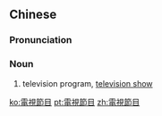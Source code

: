 {{also|电视节目}}
==Chinese==
{{zh-forms|s=电视节目|type=22}}

===Pronunciation===
{{zh-pron
|m=diànshì jiémù
|cat=n
}}

===Noun===
{{zh-noun}}

# television program, [[television show]]

[[ko:電視節目]]
[[pt:電視節目]]
[[zh:電視節目]]